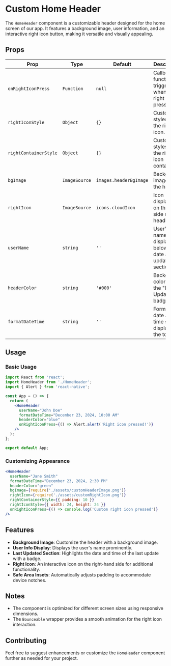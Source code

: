 # Custom Home Header

The `HomeHeader` component is a customizable header designed for the home screen of our app. It features a background image, user information, and an interactive right icon button, making it versatile and visually appealing.

## Props

| Prop                  | Type          | Default                | Description                                                 |
| --------------------- | ------------- | ---------------------- | ----------------------------------------------------------- |
| `onRightIconPress`    | `Function`    | `null`                 | Callback function triggered when the right icon is pressed. |
| `rightIconStyle`      | `Object`      | `{}`                   | Custom styles for the right icon.                           |
| `rightContainerStyle` | `Object`      | `{}`                   | Custom styles for the right icon container.                 |
| `bgImage`             | `ImageSource` | `images.headerBgImage` | Background image for the header.                            |
| `rightIcon`           | `ImageSource` | `icons.cloudIcon`      | Icon displayed on the right side of the header.             |
| `userName`            | `string`      | `''`                   | User's name displayed below the date and update section.    |
| `headerColor`         | `string`      | `'#000'`               | Background color for the "Last Updated" badge.              |
| `formatDateTime`      | `string`      | `''`                   | Formatted date and time string displayed at the top left.   |

## Usage

### Basic Usage

```jsx
import React from 'react';
import HomeHeader from './HomeHeader';
import { Alert } from 'react-native';

const App = () => {
  return (
    <HomeHeader
      userName="John Doe"
      formatDateTime="December 23, 2024, 10:00 AM"
      headerColor="blue"
      onRightIconPress={() => Alert.alert('Right icon pressed!')}
    />
  );
};

export default App;
```

### Customizing Appearance

```jsx
<HomeHeader
  userName="Jane Smith"
  formatDateTime="December 23, 2024, 2:30 PM"
  headerColor="green"
  bgImage={require('./assets/customHeaderImage.png')}
  rightIcon={require('./assets/customRightIcon.png')}
  rightContainerStyle={{ padding: 10 }}
  rightIconStyle={{ width: 24, height: 24 }}
  onRightIconPress={() => console.log('Custom right icon pressed')}
/>
```

## Features

- **Background Image**: Customize the header with a background image.
- **User Info Display**: Displays the user's name prominently.
- **Last Updated Section**: Highlights the date and time of the last update with a badge.
- **Right Icon**: An interactive icon on the right-hand side for additional functionality.
- **Safe Area Insets**: Automatically adjusts padding to accommodate device notches.

## Notes

- The component is optimized for different screen sizes using responsive dimensions.
- The `Bounceable` wrapper provides a smooth animation for the right icon interaction.

## Contributing

Feel free to suggest enhancements or customize the `HomeHeader` component further as needed for your project.
